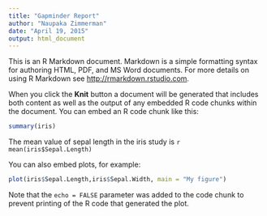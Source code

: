 ```yaml
---
title: "Gapminder Report"
author: "Naupaka Zimmerman"
date: "April 19, 2015"
output: html_document
---
```


This is an R Markdown document. Markdown is a simple formatting syntax for authoring HTML, PDF, and MS Word documents. For more details on using R Markdown see <http://rmarkdown.rstudio.com>.

When you click the **Knit** button a document will be generated that includes both content as well as the output of any embedded R code chunks within the document. You can embed an R code chunk like this:

```r
summary(iris)
```

The mean value of sepal length in the iris study is `r mean(iris$Sepal.Length)`

You can also embed plots, for example:

```r
plot(iris$Sepal.Length,iris$Sepal.Width, main = "My figure")
```

Note that the `echo = FALSE` parameter was added to the code chunk to prevent printing of the R code that generated the plot.
